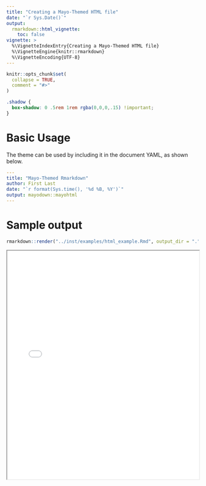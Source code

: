 ```yaml
---
title: "Creating a Mayo-Themed HTML file"
date: "`r Sys.Date()`"
output: 
  rmarkdown::html_vignette:
    toc: false
vignette: >
  %\VignetteIndexEntry{Creating a Mayo-Themed HTML file}
  %\VignetteEngine{knitr::rmarkdown}
  %\VignetteEncoding{UTF-8}
---
```



```r
knitr::opts_chunk$set(
  collapse = TRUE,
  comment = "#>"
)
```

```css
.shadow {
  box-shadow: 0 .5rem 1rem rgba(0,0,0,.15) !important;
}
```


# Basic Usage

The theme can be used by including it in the document YAML, as shown below.

```yaml
---
title: "Mayo-Themed Rmarkdown"
author: First Last
date: "`r format(Sys.time(), '%d %B, %Y')`"
output: mayodown::mayohtml
---
```

# Sample output

```r
rmarkdown::render("../inst/examples/html_example.Rmd", output_dir = ".")
```

<div class="embed-responsive embed-responsive-16by9 shadow">
<iframe  class="embed-responsive-item" align = "center" width = "100%" height = "600px" allow="fullscreen" src="html_example.html#zoom=133"/>
</div>

# Additional Arguments

`mayodown::mayohtml` uses the same core rendering engine as `rmarkdown::html_document` and can be passed the same parameters.  Some parameters have different default values set, however.

```yaml
---
title: "Mayo-Themed Rmarkdown"
author: First Last
date: "`r format(Sys.time(), '%d %B, %Y')`"
output: 
  mayodown::mayohtml:
    toc: true
    toc_float: true
    toc_depth: 2
---
```
